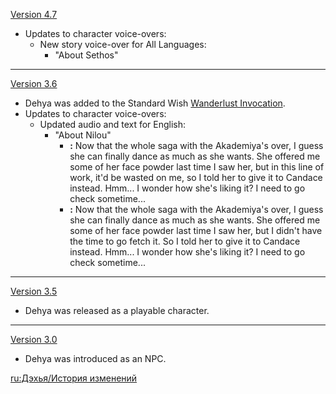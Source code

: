 {{Change History/Header}}
[[Version 4.7]]
*Updates to character voice-overs:
** New story voice-over for All Languages:
*** "About Sethos"
----
[[Version 3.6]]
* Dehya was added to the Standard Wish [[Wanderlust Invocation]].
* Updates to character voice-overs:
** Updated audio and text for English:
*** "About Nilou"
**** '''{{Color|Old}}:''' Now that the whole saga with the Akademiya's over, I guess she can finally dance as much as she wants. She offered me some of her face powder last time I saw her, but in this line of work, it'd be wasted on me, so I told her to give it to Candace instead. Hmm... I wonder how she's liking it? I need to go check sometime...
**** '''{{Color|New}}:''' Now that the whole saga with the Akademiya's over, I guess she can finally dance as much as she wants. She offered me some of her face powder last time I saw her, but I didn't have the time to go fetch it. So I told her to give it to Candace instead. Hmm... I wonder how she's liking it? I need to go check sometime...
----
[[Version 3.5]]
* Dehya was released as a playable character.
----
[[Version 3.0]]
* Dehya was introduced as an NPC.
<noinclude>


[[ru:Дэхья/История изменений]]
</noinclude>